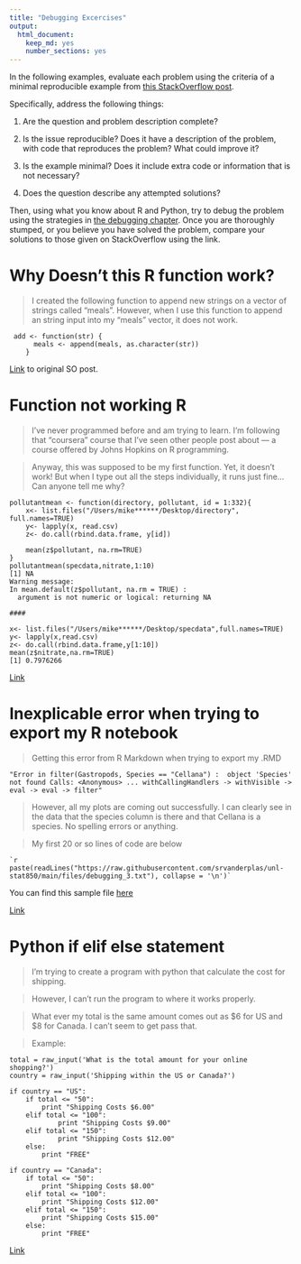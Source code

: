 ```yaml
---
title: "Debugging Excercises"
output: 
  html_document: 
    keep_md: yes
    number_sections: yes
---
```



In the following examples, evaluate each problem using the criteria of a minimal reproducible example from [this StackOverflow post](https://stackoverflow.com/help/minimal-reproducible-example). 

Specifically, address the following things: 

1. Are the question and problem description complete?

2. Is the issue reproducible? Does it have a description of the problem, with code that reproduces the problem? What could improve it?

3. Is the example minimal? Does it include extra code or information that is not necessary?

4. Does the question describe any attempted solutions?


Then, using what you know about R and Python, try to debug the problem using the strategies in [the debugging chapter](https://srvanderplas.github.io/unl-stat850/debugging.html). Once you are thoroughly stumped, or you believe you have solved the problem, compare your solutions to those given on StackOverflow using the link.

# Why Doesn't this R function work?

> I created the following function to append new strings on a vector of strings called "meals". However, when I use this function to append an string input into my "meals" vector, it does not work.

```
 add <- function(str) {
      meals <- append(meals, as.character(str))  
    }
```

[Link](https://stackoverflow.com/questions/39795961/why-doesnt-this-r-function-work?noredirect=1&lq=1) to original SO post. 



# Function not working R

> I've never programmed before and am trying to learn. I'm following that "coursera" course that I've seen other people post about — a course offered by Johns Hopkins on R programming.

> Anyway, this was supposed to be my first function. Yet, it doesn't work! But when I type out all the steps individually, it runs just fine... Can anyone tell me why?

```
pollutantmean <- function(directory, pollutant, id = 1:332){
    x<- list.files("/Users/mike******/Desktop/directory", full.names=TRUE)
    y<- lapply(x, read.csv)
    z<- do.call(rbind.data.frame, y[id])

    mean(z$pollutant, na.rm=TRUE)
}
pollutantmean(specdata,nitrate,1:10)
[1] NA
Warning message:
In mean.default(z$pollutant, na.rm = TRUE) :
  argument is not numeric or logical: returning NA

####

x<- list.files("/Users/mike******/Desktop/specdata",full.names=TRUE)
y<- lapply(x,read.csv)
z<- do.call(rbind.data.frame,y[1:10])
mean(z$nitrate,na.rm=TRUE)
[1] 0.7976266
```


[Link](https://stackoverflow.com/questions/24123224/function-not-working-r/24141502)



# Inexplicable error when trying to export my R notebook

> Getting this error from R Markdown when trying to export my .RMD

```
"Error in filter(Gastropods, Species == "Cellana") :  object 'Species' not found Calls: <Anonymous> ... withCallingHandlers -> withVisible -> eval -> eval -> filter"
```

> However, all my plots are coming out successfully. I can clearly see in the data that the species column is there and that Cellana is a species. No spelling errors or anything.

> My first 20 or so lines of code are below


````
`r paste(readLines("https://raw.githubusercontent.com/srvanderplas/unl-stat850/main/files/debugging_3.txt"), collapse = '\n')`
````

You can find this sample file [here](https://raw.githubusercontent.com/srvanderplas/unl-stat850/main/files/debugging_3.txt)


[Link](https://stackoverflow.com/questions/44193367/inexplicable-error-when-trying-to-export-my-r-notebook)


# Python if elif else statement

> I'm trying to create a program with python that calculate the cost for shipping.

> However, I can't run the program to where it works properly.

> What ever my total is the same amount comes out as $6 for US and $8 for Canada. I can't seem to get pass that.

> Example:

```
total = raw_input('What is the total amount for your online shopping?')
country = raw_input('Shipping within the US or Canada?')

if country == "US":
    if total <= "50":
        print "Shipping Costs $6.00"
    elif total <= "100":
            print "Shipping Costs $9.00"
    elif total <= "150":
            print "Shipping Costs $12.00"
    else:
        print "FREE"

if country == "Canada":
    if total <= "50":
        print "Shipping Costs $8.00"
    elif total <= "100":
        print "Shipping Costs $12.00"
    elif total <= "150":
        print "Shipping Costs $15.00"
    else:
        print "FREE"
```


[Link](https://stackoverflow.com/questions/19371643/python-if-elif-else-statement)
